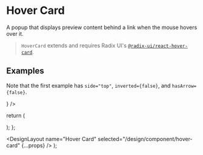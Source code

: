 

# Hover Card

A popup that displays preview content behind a link when the mouse hovers over it.

> `HoverCard` extends and requires Radix UI's [`@radix-ui/react-hover-card`](https://www.radix-ui.com/docs/primitives/components/hover-card).

## Examples

Note that the first example has `side="top"`, `inverted={false}`, and `hasArrow={false}`.

<DesignComponentsDisplay className="grid-flow-col">
  <FiveoutofnineHoverCard
    trigger={
      <Link
        className="text-sm font-medium text-gray-12 no-underline hover:underline"
        href="https://twitter.com/fiveoutofnine"
        target="_blank"
        rel="noreferrer noopener"
        children="@fiveoutofnine"
      />
    }
  />
  <LinkPreview
    className="text-sm font-medium text-gray-12 no-underline hover:underline"
    href="https://curta.wtf"
    src="/static/curta-wtf-preview.webp"
    target="_blank"
    rel="noreferrer noopener"
    children="Curta"
  />
</DesignComponentsDisplay>

  return (
    <HoverCard
      className="flex flex-col p-4"
      side="top"
      trigger={trigger}
      inverted={false}
      hasArrow={false}
    >
      <a
        className="w-fit hover:brightness-75"
        href="https://twitter.com/fiveoutofnine"
        target="_blank"
        rel="noreferrer noopener"
      >
        <FiveoutofnineAvatar size={56} />
      </a>
      <a
        className="mt-2 text-base font-medium text-gray-12 no-underline hover:underline"
        href="https://twitter.com/fiveoutofnine"
        target="_blank"
        rel="noreferrer noopener"
        children="5/9 🌊"
      />
      <div className="text-sm text-gray-11" children="@fiveoutofnine" />
      <div className="my-2 text-sm text-gray-12" children="five divided by nine" />
      <div className="flex space-x-4">
        <a
          className="text-sm font-normal text-gray-11 no-underline hover:underline"
          href="https://twitter.com/fiveoutofnine/following"
          target="_blank"
          rel="noreferrer noopener"
        >
          <span className="font-medium text-gray-12" children="721 " />
          <span children="Following" />
        </a>
        <a
          className="text-sm font-normal text-gray-11 no-underline hover:underline"
          href="https://twitter.com/fiveoutofnine/followers"
          target="_blank"
          rel="noreferrer noopener"
        >
          <span className="font-medium text-gray-12" children="1,337 " />
          <span children="Followers" />
        </a>
      </div>
    </HoverCard>
  );
};

  <DesignLayout name="Hover Card" selected="/design/component/hover-card" {...props} />
);
